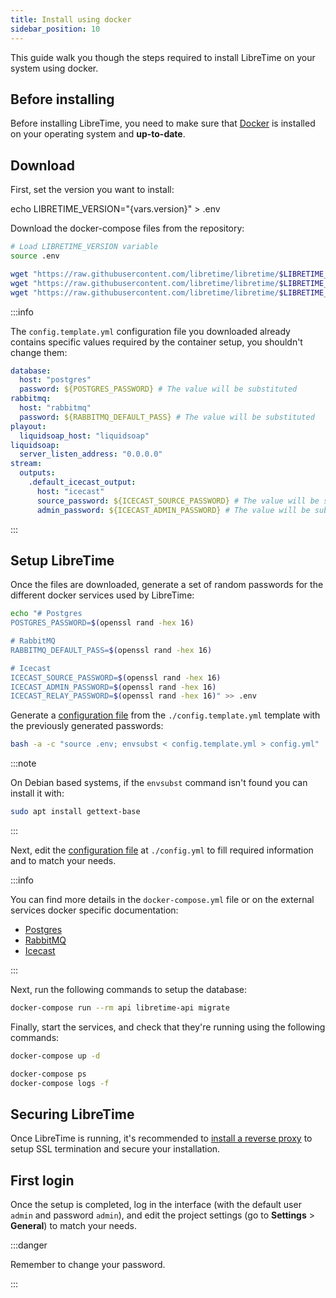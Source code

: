 ```yaml
---
title: Install using docker
sidebar_position: 10
---
```



This guide walk you though the steps required to install LibreTime on your system using docker.

## Before installing

Before installing LibreTime, you need to make sure that [Docker](https://docs.docker.com/engine/) is installed on your operating system and **up-to-date**.

## Download

First, set the version you want to install:

<CodeBlock language="bash">
  echo LIBRETIME_VERSION="{vars.version}" > .env
</CodeBlock>

Download the docker-compose files from the repository:

```bash
# Load LIBRETIME_VERSION variable
source .env

wget "https://raw.githubusercontent.com/libretime/libretime/$LIBRETIME_VERSION/docker-compose.yml"
wget "https://raw.githubusercontent.com/libretime/libretime/$LIBRETIME_VERSION/docker/nginx.conf"
wget "https://raw.githubusercontent.com/libretime/libretime/$LIBRETIME_VERSION/docker/config.template.yml"
```

:::info

The `config.template.yml` configuration file you downloaded already contains specific values required by the container setup, you shouldn't change them:

```yaml
database:
  host: "postgres"
  password: ${POSTGRES_PASSWORD} # The value will be substituted
rabbitmq:
  host: "rabbitmq"
  password: ${RABBITMQ_DEFAULT_PASS} # The value will be substituted
playout:
  liquidsoap_host: "liquidsoap"
liquidsoap:
  server_listen_address: "0.0.0.0"
stream:
  outputs:
    .default_icecast_output:
      host: "icecast"
      source_password: ${ICECAST_SOURCE_PASSWORD} # The value will be substituted
      admin_password: ${ICECAST_ADMIN_PASSWORD} # The value will be substituted
```

:::

## Setup LibreTime

Once the files are downloaded, generate a set of random passwords for the different docker services used by LibreTime:

```bash
echo "# Postgres
POSTGRES_PASSWORD=$(openssl rand -hex 16)

# RabbitMQ
RABBITMQ_DEFAULT_PASS=$(openssl rand -hex 16)

# Icecast
ICECAST_SOURCE_PASSWORD=$(openssl rand -hex 16)
ICECAST_ADMIN_PASSWORD=$(openssl rand -hex 16)
ICECAST_RELAY_PASSWORD=$(openssl rand -hex 16)" >> .env
```

Generate a [configuration file](../configuration.md) from the `./config.template.yml` template with the previously generated passwords:

```bash
bash -a -c "source .env; envsubst < config.template.yml > config.yml"
```

:::note

On Debian based systems, if the `envsubst` command isn't found you can install it with:

```bash
sudo apt install gettext-base
```

:::

Next, edit the [configuration file](../configuration.md) at `./config.yml` to fill required information and to match your needs.

:::info

You can find more details in the `docker-compose.yml` file or on the external services docker specific documentation:

- [Postgres](https://hub.docker.com/_/postgres)
- [RabbitMQ](https://hub.docker.com/_/rabbitmq)
- [Icecast](https://github.com/libretime/icecast-docker#readme)

:::

Next, run the following commands to setup the database:

```bash
docker-compose run --rm api libretime-api migrate
```

Finally, start the services, and check that they're running using the following commands:

```bash
docker-compose up -d

docker-compose ps
docker-compose logs -f
```

## Securing LibreTime

Once LibreTime is running, it's recommended to [install a reverse proxy](./reverse-proxy.md) to setup SSL termination and secure your installation.

## First login

Once the setup is completed, log in the interface (with the default user `admin` and password `admin`), and edit the project settings (go to **Settings** > **General**) to match your needs.

:::danger

Remember to change your password.

:::
